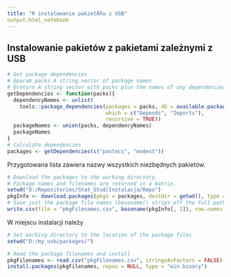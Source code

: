 ---
title: "R instalowanie pakietĂłw z USB"
output:html_notebook
---

## Instalowanie pakietów z pakietami zależnymi z USB

```{r, warning=FALSE, comment=FALSE}
# Get package dependencies
# @param packs A string vector of package names
# @return A string vector with packs plus the names of any dependencies
getDependencies <- function(packs){
  dependencyNames <- unlist(
    tools::package_dependencies(packages = packs, db = available.packages(), 
                                which = c("Depends", "Imports"),
                                recursive = TRUE))
  packageNames <- union(packs, dependencyNames)
  packageNames
}
# Calculate dependencies
packages <- getDependencies(c("pastecs", "modest"))
```

Przygotowana lista zawiera nazwy wszystkich niezbędnych pakietów.

```{r, warning=FALSE, comment=FALSE}

# Download the packages to the working directory.
# Package names and filenames are returned in a matrix.
setwd("D:/Repositories/Stat_Stud/Instalacja/Repo")
pkgInfo <- download.packages(pkgs = packages, destdir = getwd(), type = "win.binary")
# Save just the package file names (basename() strips off the full paths leaving just the filename)
write.csv(file = "pkgFilenames.csv", basename(pkgInfo[, 2]), row.names = FALSE)

```

W miejscu instalacji należy

```{r, warning=FALSE, comment=FALSE}

# Set working directory to the location of the package files
setwd("D:/my_usb/packages/")

# Read the package filenames and install
pkgFilenames <- read.csv("pkgFilenames.csv", stringsAsFactors = FALSE)[, 1]
install.packages(pkgFilenames, repos = NULL, type = "win.binary")

```
